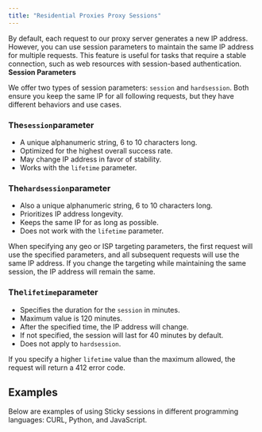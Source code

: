 ```yaml
---
title: "Residential Proxies Proxy Sessions"
---
```


By default, each request to our proxy server generates a new IP address. However, you can use session parameters to maintain the same IP address for multiple requests. This feature is useful for tasks that require a stable connection, such as web resources with session-based authentication.\
**Session Parameters**

We offer two types of session parameters: `session` and `hardsession`. Both ensure you keep the same IP for all following requests, but they have different behaviors and use cases.

### The`session`**parameter**

- A unique alphanumeric string, 6 to 10 characters long.
- Optimized for the highest overall success rate.
- May change IP address in favor of stability.
- Works with the `lifetime` parameter.

### **The**`hardsession`**parameter**

- Also a unique alphanumeric string, 6 to 10 characters long.
- Prioritizes IP address longevity.
- Keeps the same IP for as long as possible.
- Does not work with the `lifetime` parameter.

When specifying any geo or ISP targeting parameters, the first request will use the specified parameters, and all subsequent requests will use the same IP address. If you change the targeting while maintaining the same session, the IP address will remain the same.

### The`lifetime`**parameter**

- Specifies the duration for the `session` in minutes.
- Maximum value is 120 minutes.
- After the specified time, the IP address will change.
- If not specified, the session will last for 40 minutes by default.
- Does not apply to `hardsession`.

If you specify a higher `lifetime` value than the maximum allowed, the request will return a 412 error code.

## **Examples**

Below are examples of using Sticky sessions in different programming languages: CURL, Python, and JavaScript.

<Tabs>
  <Tab title="CURL">
    
  </Tab>
  <Tab title="Python">
    
  </Tab>
  <Tab title="Javascript">
    
  </Tab>
</Tabs>
